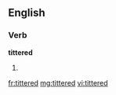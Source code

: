 ==English==

===Verb===
'''tittered'''

# {{past of|[[titter]]}}

[[fr:tittered]]
[[mg:tittered]]
[[vi:tittered]]